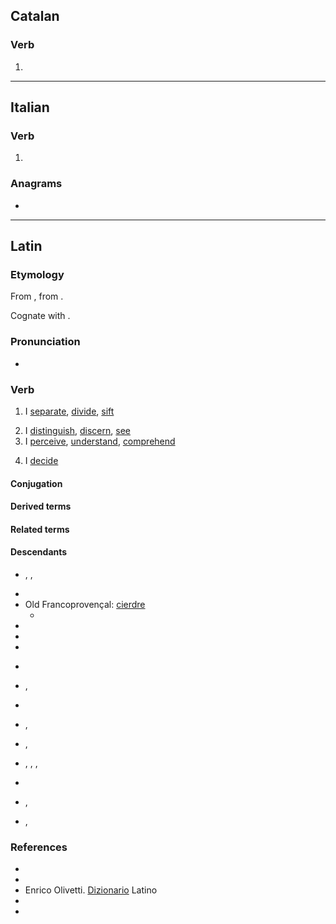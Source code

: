 ==Catalan==

===Verb===
{{head|ca|verb form}}

# {{ca-verb form of|p=1|n=sg|t=pres|m=ind|cerndre}}

----

==Italian==

===Verb===
{{head|it|verb form}}

# {{inflection of|it|cernere||1|s|pres|indc}}

===Anagrams===
* {{anagrams|it|a=cenor|necro-}}

----

==Latin==

===Etymology===
{{root|la|ine-pro|*krey-}}
From {{inh|la|itc-pro|*krinō}}, from {{der|la|ine-pro|*krey-||to sieve}}.

Cognate with {{cog|grc|κρίνω}}.

===Pronunciation===
* {{la-IPA|cernō}}

===Verb===
{{la-verb|3.poet-sync-perf|cernō|crēv|crēt}}

# I [[separate]], [[divide]], [[sift]]
#: {{syn|la|aufero|eripio|diripio|excludo|distraho|tollo}}
# I [[distinguish]], [[discern]], [[see]]
# I [[perceive]], [[understand]], [[comprehend]]
#: {{syn|la|percipiō|sentiō|cōnsciō|sapiō|inveniō|sciō|nōscō|scīscō|intellegō|tongeō|cognōscō|audiō}}
#: {{ant|la|ignōrō|nesciō}}
# I [[decide]]
#: {{syn|la|decerno|paro|constituo|statuo}}

====Conjugation====
{{la-conj|3.poet-sync-perf|cernō|crēv|crēt}}

====Derived terms====
{{col4|la
|certus
|concernō
|crētiō
|crētūra
|crētus
|crībrum
|crīmen
|dēcernō
|discernō
|excernō
|incernō
|sēcernō
|succernō
|supercernō
}}

====Related terms====
{{rel4|la
|dēcrētālis
|dēcrētiō
|dēcrētōrius
|dēcrētum
|dēcrētus
|discrētē
|discrētim
|discrētiō
|discrētīvus
|discrētīvē
|discrētor
|discrētōrium
|discrētus
|discernenter
|discernibilis
|discerniculum
|excrēta
|excrētus
|excrētiō
|incrētus
|incribrātus
|indiscrētē
|indiscrētiō
|indiscrētus
|sēcrētāria
|sēcrētārium
|sēcrētē
|sēcrētim
|sēcrētiō
|sēcrētō
|sēcrētum
|sēcrētus
|succrētus
|condēcernō
|superincernō
|crībellum
|crībellō
|crībrō
|percrībrō
|crībrārius
|crībrātus
|discrīmen
|crīminālis
|crīmināliter
|concrīminor
|crīminātor
|crīminātrīx
|crīminātiō
|crīminor
|crīminātus
|crīminōsus
|crīminōsē
|discrīminālis
|discrīminātim
|discrīminātiō
|discrīminātor
|discrīminātrīx
|discrīminō
|discrīminōsius
|indiscrīminābilis
|indiscrīminātim
|incrīminātiō
|incrīminō
|certābundus
|certāmen
|certāminō
|certātim
|certātiō
|certātivē
|certātor
|certātus
|certē
|certificō
|certissō
|certitūdō
|certō
|concertātiō
|concertātīvus
|concertātor
|concertātōrius
|concertō
|decertō
|decertātor
|decertātiō
|incertē
|incertō
|incertum
|incertus
|perincertus
|praecertātiō
|supercertō
}}

====Descendants====
{{top3}}
* {{desc|rup|ntsernu}}, {{l|rup|ntsearniri}}, {{l|rup|tsernu}}
* {{desc|ca|cerndre}}
* Old Francoprovençal: [[cierdre]]
** {{desc|frp|cierdre}} 
* {{desc|fr|cerner}}
* {{desc|fur|cerni}}
* {{desc|gl|cernir}}
{{mid3}}
* {{desc|it|cernere}}
* {{desc|oc|cèrner}}, {{l|oc|cernir}}
* {{desc|pt|cernir}}
* {{desc|ro|cerne}}, {{l|ro|cernere}}
* {{desc|rm|tscherner}}, {{l|rm|tscharner}}
{{mid3}}
* {{desc|sc|chernere}}, {{l|sc|cherrere}}, {{l|sc|cerriri}}, {{l|sc|cerri}}
* {{desc|scn|cèrniri}}
* {{desc|es|cerner}}, {{l|es|cernir}}
* {{desc|vec|sernìr}}, {{l|vec|sèrner}}
{{bottom}}

===References===
* {{R:L&S}}
* {{R:Elementary Lewis}}
* Enrico Olivetti. [https://www.dizionario-latino.com/dizionario-latino-italiano.php?lemma=CERNO100 Dizionario] Latino
* {{R:Gaffiot}}
* {{R:M&A}}